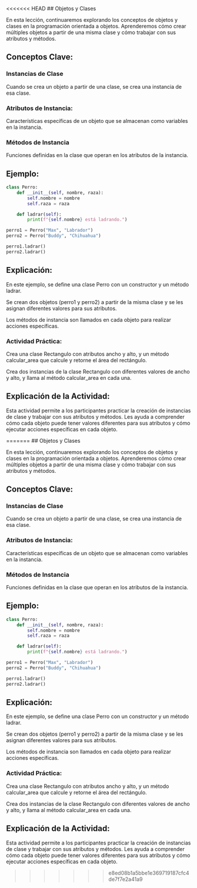 <<<<<<< HEAD
## Objetos y Clases

En esta lección, continuaremos explorando los conceptos de objetos y clases en la programación orientada a objetos. Aprenderemos cómo crear múltiples objetos a partir de una misma clase y cómo trabajar con sus atributos y métodos.

## Conceptos Clave:

### Instancias de Clase

Cuando se crea un objeto a partir de una clase, se crea una instancia de esa clase.

### Atributos de Instancia: 

Características específicas de un objeto que se almacenan como variables en la instancia.

### Métodos de Instancia

Funciones definidas en la clase que operan en los atributos de la instancia.

## Ejemplo:

```python
class Perro:
    def __init__(self, nombre, raza):
        self.nombre = nombre
        self.raza = raza

    def ladrar(self):
        print(f"{self.nombre} está ladrando.")

perro1 = Perro("Max", "Labrador")
perro2 = Perro("Buddy", "Chihuahua")

perro1.ladrar()
perro2.ladrar()
```

## Explicación:

En este ejemplo, se define una clase Perro con un constructor y un método ladrar.

Se crean dos objetos (perro1 y perro2) a partir de la misma clase y se les asignan diferentes valores para sus atributos.

Los métodos de instancia son llamados en cada objeto para realizar acciones específicas.

::: {.callout-important}
### Actividad Práctica:

Crea una clase Rectangulo con atributos ancho y alto, y un método calcular_area que calcule y retorne el área del rectángulo.

Crea dos instancias de la clase Rectangulo con diferentes valores de ancho y alto, y llama al método calcular_area en cada una.
:::

## Explicación de la Actividad:

Esta actividad permite a los participantes practicar la creación de instancias de clase y trabajar con sus atributos y métodos. Les ayuda a comprender cómo cada objeto puede tener valores diferentes para sus atributos y cómo ejecutar acciones específicas en cada objeto.

=======
## Objetos y Clases

En esta lección, continuaremos explorando los conceptos de objetos y clases en la programación orientada a objetos. Aprenderemos cómo crear múltiples objetos a partir de una misma clase y cómo trabajar con sus atributos y métodos.

## Conceptos Clave:

### Instancias de Clase

Cuando se crea un objeto a partir de una clase, se crea una instancia de esa clase.

### Atributos de Instancia: 

Características específicas de un objeto que se almacenan como variables en la instancia.

### Métodos de Instancia

Funciones definidas en la clase que operan en los atributos de la instancia.

## Ejemplo:

```python
class Perro:
    def __init__(self, nombre, raza):
        self.nombre = nombre
        self.raza = raza

    def ladrar(self):
        print(f"{self.nombre} está ladrando.")

perro1 = Perro("Max", "Labrador")
perro2 = Perro("Buddy", "Chihuahua")

perro1.ladrar()
perro2.ladrar()
```

## Explicación:

En este ejemplo, se define una clase Perro con un constructor y un método ladrar.

Se crean dos objetos (perro1 y perro2) a partir de la misma clase y se les asignan diferentes valores para sus atributos.

Los métodos de instancia son llamados en cada objeto para realizar acciones específicas.

::: {.callout-important}
### Actividad Práctica:

Crea una clase Rectangulo con atributos ancho y alto, y un método calcular_area que calcule y retorne el área del rectángulo.

Crea dos instancias de la clase Rectangulo con diferentes valores de ancho y alto, y llama al método calcular_area en cada una.
:::

## Explicación de la Actividad:

Esta actividad permite a los participantes practicar la creación de instancias de clase y trabajar con sus atributos y métodos. Les ayuda a comprender cómo cada objeto puede tener valores diferentes para sus atributos y cómo ejecutar acciones específicas en cada objeto.

>>>>>>> e8ed08b1a5bbe1e369719187cfc4de7f7e2a41a9
